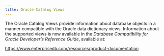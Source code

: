 ```yaml
---
title: Oracle Catalog Views
---
```



The Oracle Catalog Views provide information about database objects in a manner compatible with the Oracle data dictionary views. Information about the supported views is now available in the *Database Compatibility for Oracle Developer’s Reference Guide*, available at:

<https://www.enterprisedb.com/resources/product-documentation>


